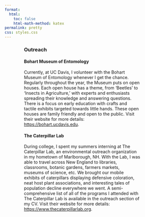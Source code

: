 ```yaml
---
format:
  html:
    toc: false
    html-math-method: katex
permalink: pretty
css: styles.css
---
```


::: {#body style="width: 75%; margin: auto; font-weight: normal; text-align: left"}
### **Outreach**

#### **Bohart Museum of Entomology**

| Currently, at UC Davis, I volunteer with the Bohart Museum of Entomology whenever I get the chance. Regularly throughout the year, the Museum puts on open houses. Each open house has a theme, from 'Beetles' to 'Insects in Agriculture,' with experts and enthusiasts spreading their knowledge and answering questions. There is a focus on early education with crafts and tactile exhibits targeted towards little hands. These open houses are family friendly and open to the public. Visit their website for more details: <https://bohart.ucdavis.edu>.

#### **The Caterpillar Lab**

| During college, I spent my summers interning at The Caterpillar Lab, an environmental outreach organization in my hometown of Marlborough, NH. With the Lab, I was able to travel across New England to libraries, classrooms, botanic gardens, farmers markets, museums of science, etc. We brought our mobile exhibits of caterpillars displaying defensive coloration, neat host plant associations, and interesting tales of population decline everywhere we went. A semi-comprehensive list of all of the programs I attended with The Caterpillar Lab is available in the outreach section of my CV. Visit their website for more details: <https://www.thecaterpillarlab.org>.

#### 
:::
